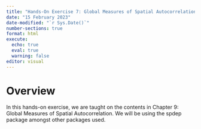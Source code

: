 ```yaml
---
title: "Hands-On Exercise 7: Global Measures of Spatial Autocorrelation"
date: "15 February 2023"
date-modified: "`r Sys.Date()`"
number-sections: true
format: html
execute: 
  echo: true
  eval: true
  warning: false
editor: visual
---
```


# Overview
In this hands-on exercise, we are taught on the contents in Chapter 9: Global Measures of Spatial Autocorrelation. We will be using the spdep package amongst other packages used.


